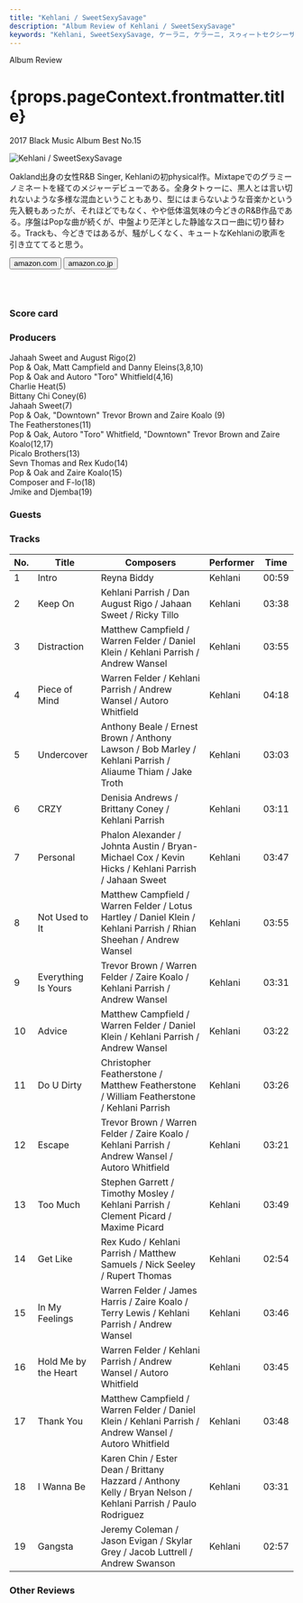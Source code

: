 ```yaml
---
title: "Kehlani / SweetSexySavage"
description: "Album Review of Kehlani / SweetSexySavage"
keywords: "Kehlani, SweetSexySavage, ケーラニ, ケラーニ, スゥィートセクシーサベージ"
---
```






<p className="largeP">Album Review</p>
<h1 className="h1--no--margin">{props.pageContext.frontmatter.title}</h1>
<p className="largeP">
  <Link to="/best50/2017/">2017 Black Music Album Best No.15</Link>
</p>

<Row  className="image-card-group">
	<Column colMd={3} colLg={4} noGutterMdLeft="">
       <ImageCard>

![Kehlani / SweetSexySavage](../../images/cd/kehlani1L.jpg)

</ImageCard>
	</Column>
	<Column colMd={4} colLg={8} noGutterMdLeft="">
	<p>
	Oakland出身の女性R&B Singer, Kehlaniの初physical作。Mixtapeでのグラミーノミネートを経てのメジャーデビューである。全身タトゥーに、黒人とは言い切れないような多様な混血ということもあり、型にはまらないような音楽かという先入観もあったが、それほどでもなく、やや低体温気味の今どきのR&B作品である。序盤はPopな曲が続くが、中盤より茫洋とした静謐なスロー曲に切り替わる。Trackも、今どきではあるが、騒がしくなく、キュートなKehlaniの歌声を引き立ててると思う。
	</p>
	<div>
	  <Button className="button-right-mergin"  href="https://amzn.to/3gjStbh" renderIcon={ArrowUpRight} size='sm' kind='primary'>
      amazon.com
    </Button>
    <Button className="button-right-mergin"  href="https://amzn.to/33eih56" renderIcon={ArrowUpRight} size='sm' kind='secondary'>
      amazon.co.jp
    </Button>
	</div>
	<a href="https://geo.music.apple.com/jp/album/sweetsexysavage-deluxe/1192537641?mt=1&app=music&ls=1&at=11lcug" style="display:inline-block;overflow:hidden;background:url(https://linkmaker.itunes.apple.com/ja-jp/lockup.svg?releaseDate=2017-01-27&kind=album&bubble=apple_music&style=mono-black) no-repeat;width:180px;height:45px;"></a>
	</Column>
</Row>
<Row >
	<Column colMd={4} colLg={4} noGutterMdLeft="">
<div>
  <h3>Score card</h3>
	<SliderJS1 value="5" />
  <SliderJS2 value="1" />
	<SliderJS3 value="1" />
  <SliderJS4 value="9" />
</div>
</Column>
<Column colMd={8} colLg={8} noGutterMdLeft="">
<div>
<h3>Producers</h3>
<p>
	Jahaah Sweet and August Rigo(2)
	<br/>Pop & Oak, Matt Campfield and Danny Eleins(3,8,10)
	<br/>Pop & Oak and Autoro "Toro" Whitfield(4,16)
	<br/>Charlie Heat(5)
	<br/>Bittany Chi Coney(6)
	<br/>Jahaah Sweet(7)
	<br/>Pop & Oak, "Downtown" Trevor Brown and Zaire Koalo (9)
	<br/>The Featherstones(11)
	<br/>Pop & Oak, Autoro "Toro" Whitfield, "Downtown" Trevor Brown and Zaire Koalo(12,17)
	<br/>Picalo Brothers(13)
	<br/>Sevn Thomas and Rex Kudo(14)
	<br/>Pop & Oak and Zaire Koalo(15)
	<br/>Composer and F-lo(18)
	<br/>Jmike and Djemba(19)
</p>
<h3>Guests</h3>
<p>
</p>
</div>
</Column>
</Row>

<h3>Tracks</h3>

| No. | Title                | Composers                                                                                                          | Performer | Time  |
| --- | -------------------- | ------------------------------------------------------------------------------------------------------------------ | --------- | ----- |
| 1   | Intro                | Reyna Biddy                                                                                                        | Kehlani   | 00:59 |
| 2   | Keep On              | Kehlani Parrish / Dan August Rigo / Jahaan Sweet / Ricky Tillo                                                     | Kehlani   | 03:38 |
| 3   | Distraction          | Matthew Campfield / Warren Felder / Daniel Klein / Kehlani Parrish / Andrew Wansel                                 | Kehlani   | 03:55 |
| 4   | Piece of Mind        | Warren Felder / Kehlani Parrish / Andrew Wansel / Autoro Whitfield                                                 | Kehlani   | 04:18 |
| 5   | Undercover           | Anthony Beale / Ernest Brown / Anthony Lawson / Bob Marley / Kehlani Parrish / Aliaume Thiam / Jake Troth          | Kehlani   | 03:03 |
| 6   | CRZY                 | Denisia Andrews / Brittany Coney / Kehlani Parrish                                                                 | Kehlani   | 03:11 |
| 7   | Personal             | Phalon Alexander / Johnta Austin / Bryan-Michael Cox / Kevin Hicks / Kehlani Parrish / Jahaan Sweet                | Kehlani   | 03:47 |
| 8   | Not Used to It       | Matthew Campfield / Warren Felder / Lotus Hartley / Daniel Klein / Kehlani Parrish / Rhian Sheehan / Andrew Wansel | Kehlani   | 03:55 |
| 9   | Everything Is Yours  | Trevor Brown / Warren Felder / Zaire Koalo / Kehlani Parrish / Andrew Wansel                                       | Kehlani   | 03:31 |
| 10  | Advice               | Matthew Campfield / Warren Felder / Daniel Klein / Kehlani Parrish / Andrew Wansel                                 | Kehlani   | 03:22 |
| 11  | Do U Dirty           | Christopher Featherstone / Matthew Featherstone / William Featherstone / Kehlani Parrish                           | Kehlani   | 03:26 |
| 12  | Escape               | Trevor Brown / Warren Felder / Zaire Koalo / Kehlani Parrish / Andrew Wansel / Autoro Whitfield                    | Kehlani   | 03:21 |
| 13  | Too Much             | Stephen Garrett / Timothy Mosley / Kehlani Parrish / Clement Picard / Maxime Picard                                | Kehlani   | 03:49 |
| 14  | Get Like             | Rex Kudo / Kehlani Parrish / Matthew Samuels / Nick Seeley / Rupert Thomas                                         | Kehlani   | 02:54 |
| 15  | In My Feelings       | Warren Felder / James Harris / Zaire Koalo / Terry Lewis / Kehlani Parrish / Andrew Wansel                         | Kehlani   | 03:46 |
| 16  | Hold Me by the Heart | Warren Felder / Kehlani Parrish / Andrew Wansel / Autoro Whitfield                                                 | Kehlani   | 03:45 |
| 17  | Thank You            | Matthew Campfield / Warren Felder / Daniel Klein / Kehlani Parrish / Andrew Wansel / Autoro Whitfield              | Kehlani   | 03:48 |
| 18  | I Wanna Be           | Karen Chin / Ester Dean / Brittany Hazzard / Anthony Kelly / Bryan Nelson / Kehlani Parrish / Paulo Rodriguez      | Kehlani   | 03:31 |
| 19  | Gangsta              | Jeremy Coleman / Jason Evigan / Skylar Grey / Jacob Luttrell / Andrew Swanson                                      | Kehlani   | 02:57 |

<h3>Other Reviews</h3>

<Row>
  <Column colMd={3} colLg={3} noGutterMdLeft>
    <Review1 />
  </Column>
  <Column colMd={3} colLg={3} noGutterMdLeft>
    <Review2 />
  </Column>
</Row>
